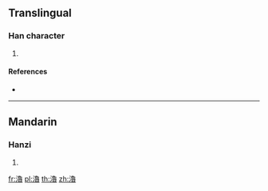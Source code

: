 {{also|澛}}
==Translingual==

===Han character===
{{Han char|rn=85|rad=水|as=15|sn=18|four=|canj=ENWA}}

# {{defn|Han|sort=水15}}

====References====
* {{Han ref|kx=0658.170|dkj=18574|hdz=31780.010|uh=7002|ud=28674}}

----

==Mandarin==

===Hanzi===
{{cmn-hanzi|pin=[[jiōng]] ([[jiong1]]), [[lǔ]] ([[lu3]]), [[yíng]] ([[ying2]])|wg=chiung<sup>1</sup>, lu<sup>3</sup>, ying<sup>2</sup>}}

# {{defn|lang=cmn|sort=水15}}

[[fr:瀂]]
[[pl:瀂]]
[[th:瀂]]
[[zh:瀂]]